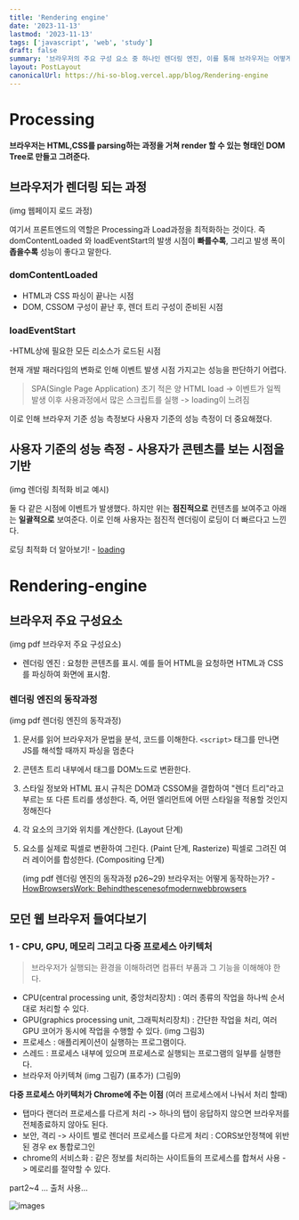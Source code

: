 ```yaml
---
title: 'Rendering engine'
date: '2023-11-13'
lastmod: '2023-11-13'
tags: ['javascript', 'web', 'study']
draft: false
summary: '브라우저의 주요 구성 요소 중 하나인 렌더링 엔진, 이를 통해 브라우저는 어떻게 동작하는가? 렌더링 엔진의 동작 과정과 웹브라우저를 살펴보자.'
layout: PostLayout
canonicalUrl: https://hi-so-blog.vercel.app/blog/Rendering-engine
---
```


# Processing

**브라우저는 HTML,CSS를 parsing하는 과정을 거쳐 render 할 수 있는 형태인 DOM Tree로 만들고 그려준다.**

## 브라우저가 렌더링 되는 과정

(img 웹페이지 로드 과정)

여기서 프론트엔드의 역할은 Processing과 Load과정을 최적화하는 것이다.
즉 domContentLoaded 와 loadEventStart의 발생 시점이 **빠를수록**, 그리고 발생 폭이 **좁을수록** 성능이 좋다고 말한다.

### domContentLoaded

- HTML과 CSS 파싱이 끝나는 시점
- DOM, CSSOM 구성이 끝난 후, 렌더 트리 구성이 준비된 시점

### loadEventStart

-HTML상에 필요한 모든 리소스가 로드된 시점

현재 개발 패러다임의 변화로 인해 이벤트 발생 시점 가지고는 성능을 판단하기 어렵다.

> SPA(Single Page Application)
> 초기 적은 양 HTML load -> 이벤트가 일찍 발생
> 이후 사용과정에서 많은 스크립트를 실행 -> loading이 느려짐

이로 인해 브라우저 기준 성능 측정보다 사용자 기준의 성능 측정이 더 중요해졌다.

## 사용자 기준의 성능 측정 - 사용자가 콘텐츠를 보는 시점을 기반

(img 렌더링 최적화 비교 예시)

둘 다 같은 시점에 이벤트가 발생했다.
하지만 위는 **점진적으로** 컨텐츠를 보여주고 아래는 **일괄적으로** 보여준다.
이로 인해 사용자는 점진적 렌더링이 로딩이 더 빠르다고 느낀다.

로딩 최적화 더 알아보기! - [loading](https://seokzin.tistory.com/entry/JavaScript-%EB%A1%9C%EB%94%A9-%EC%B5%9C%EC%A0%81%ED%99%94)

# Rendering-engine

## 브라우저 주요 구성요소

(img pdf 브라우저 주요 구성요소)

- 렌더링 엔진 : 요청한 콘텐츠를 표시. 예를 들어 HTML을 요청하면 HTML과 CSS를 파싱하여 화면에 표시함.

### 렌더링 엔진의 동작과정

(img pdf 렌더링 엔진의 동작과정)

1. 문서를 읽어 브라우저가 문법을 분석, 코드를 이해한다.
   `<script>` 태그를 만나면 JS를 해석할 때까지 파싱을 멈춘다
1. 콘텐츠 트리 내부에서 태그를 DOM노드로 변환한다.
1. 스타일 정보와 HTML 표시 규칙은 DOM과 CSSOM을 결합하여 "렌더 트리"라고 부르는 또 다른 트리를 생성한다.
   즉, 어떤 엘리먼트에 어떤 스타일을 적용할 것인지 정해진다
1. 각 요소의 크기와 위치를 계산한다. (Layout 단계)
1. 요소를 실제로 픽셀로 변환하여 그린다. (Paint 단계, Rasterize)
   픽셀로 그려진 여러 레이어를 합성한다. (Compositing 단계)

   (img pdf 렌더링 엔진의 동작과정 p26~29)
   브라우저는 어떻게 동작하는가? - [HowBrowsersWork: Behindthescenesofmodernwebbrowsers](https://d2.naver.com/helloworld/59361)

## 모던 웹 브라우저 들여다보기

### 1 - CPU, GPU, 메모리 그리고 다중 프로세스 아키텍처

> 브라우저가 실행되는 환경을 이해하려면 컴퓨터 부품과 그 기능을 이해해야 한다.

- CPU(central processing unit, 중앙처리장치) : 여러 종류의 작업을 하나씩 순서대로 처리할 수 있다.
- GPU(graphics processing unit, 그래픽처리장치) : 간단한 작업을 처리, 여러 GPU 코어가 동시에 작업을 수행할 수 있다.
  (img 그림3)
- 프로세스 : 애플리케이션이 실행하는 프로그램이다.
- 스레드 : 프로세스 내부에 있으며 프로세스로 실행되는 프로그램의 일부를 실행한다.
- 브라우저 아키텍쳐
  (img 그림7) (표추가)
  (그림9)

**다중 프로세스 아키텍처가 Chrome에 주는 이점**
(여러 프로세스에서 나눠서 처리 할때)

- 탭마다 랜더러 프로세스를 다르게 처리 -> 하나의 탭이 응답하지 않으면 브라우저를 전체종료하지 않아도 된다.
- 보안, 격리 -> 사이트 별로 렌더러 프로세스를 다르게 처리 : CORS보안정책에 위반된 경우 ex 통합로그인
- chrome의 서비스화 : 같은 정보를 처리하는 사이트들의 프로세스를 합쳐서 사용 -> 메로리를 절약할 수 있다.

part2~4 ...
출처 사용...

![images](https://github.com/ansso8430/issue-to-markdown/assets/84768566/85df91a4-5a0d-41f7-a9ed-9cce13e8ff33)
